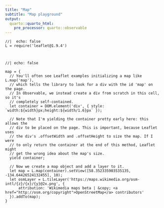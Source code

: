 ```yaml
---
title: "Map"
subtitle: "Map playground"
output:
  quarto::quarto_html:
    pre_processor: quarto::observable
---
```


```ojs
//|  echo: false
L = require('leaflet@1.9.4')



```


 <link rel="stylesheet" href="https://unpkg.com/leaflet@1.9.4/dist/leaflet.css"
     integrity="sha256-p4NxAoJBhIIN+hmNHrzRCf9tD/miZyoHS5obTRR9BMY="
     crossorigin=""/>

```ojs
//| echo: false

map = {
  // You'll often see Leaflet examples initializing a map like L.map('map'),
  // which tells the library to look for a div with the id 'map' on the page.
  // In Observable, we instead create a div from scratch in this cell, so it's
  // completely self-contained.
  let container = DOM.element('div', { style: `width:${width}px;height:${width/1.6}px` });
  
  // Note that I'm yielding the container pretty early here: this allows the
  // div to be placed on the page. This is important, because Leaflet uses
  // the div's .offsetWidth and .offsetHeight to size the map. If I were
  // to only return the container at the end of this method, Leaflet might
  // get the wrong idea about the map's size.
  yield container;
  
  // Now we create a map object and add a layer to it.
  let map = L.map(container).setView([58.352335903535135, -134.64426524132455], 10);
  let osmLayer = L.tileLayer('https://maps.wikimedia.org/osm-intl/{z}/{x}/{y}@2x.png', {
      attribution: 'Wikimedia maps beta | &copy; <a href="http://osm.org/copyright">OpenStreetMap</a> contributors'
  }).addTo(map);
}

```

 <!-- Make sure you put this AFTER Leaflet's CSS -->
 <script src="https://unpkg.com/leaflet@1.9.4/dist/leaflet.js"
     integrity="sha256-20nQCchB9co0qIjJZRGuk2/Z9VM+kNiyxNV1lvTlZBo="
     crossorigin=""></script>